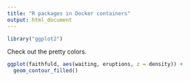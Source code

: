 ```yaml
---
title: "R packages in Docker containers"
output: html_document
---
```


```r
library("ggplot2")
```

Check out the pretty colors. 

```r
ggplot(faithfuld, aes(waiting, eruptions, z = density)) +
  geom_contour_filled()
```

